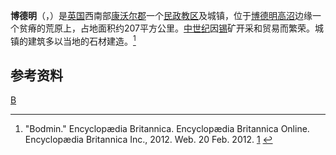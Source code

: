 {{Infobox UK place
| 中文名 = 博德明
| official_name=Bodmin
|cornish_name= Bosvenegh
| country=英格兰
| region=英格兰西南
| static_image= 
| static_image_caption=博德明 St Petroc's 教堂
| population = 12,778
| population_ref = （2001年）
| os_grid_reference=SX071665
| latitude=50.466
| longitude=-4.718
|post_town=   BODMIN
|postcode_district =   PL31
|postcode_area=        PL
|dial_code=      01208
| constituency_westminster=[[北康沃尔_(英国国会选区)|北康沃尔]]
|civil_parish=                     博德明
| unitary_england=           [[康沃尔郡|康沃尔郡]] 
| lieutenancy_england =    [[康沃尔郡|康沃尔郡]]
| website=
|hide_services=yes
}}
'''博德明'''（{{lang-en|Bodmin}}，{{lang-kw|Bosvenegh}}）是[[英国|英国]]西南部[[康沃尔郡|康沃尔郡]]一个[[民政教区|民政教区]]及城镇，位于[[博德明高沼|博德明高沼]]边缘一个贫瘠的荒原上，占地面积约207平方公里。[[中世纪|中世纪]]因[[锡|锡]]矿开采和贸易而繁荣。城镇的建筑多以当地的石材建造。<ref>"Bodmin." Encyclopædia Britannica. Encyclopædia Britannica Online. Encyclopædia Britannica Inc., 2012. Web. 20 Feb. 2012. [http://www.britannica.com/EBchecked/topic/71061/Bodmin] {{Wayback|url=http://www.britannica.com/EBchecked/topic/71061/Bodmin |date=20140718070612 }}</ref>
==参考资料==
{{reflist}}
[[Category:康沃尔郡城镇|B]]